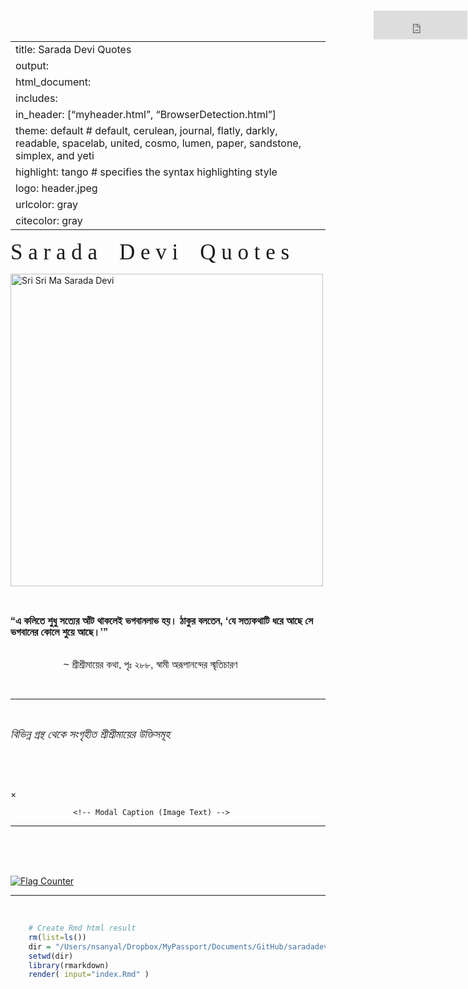 
---
title: Sarada Devi Quotes
output:
 html_document:
  includes:
   in_header: ["myheader.html", "BrowserDetection.html"]  
  theme: default  		# default, cerulean, journal, flatly, darkly, readable, spacelab, united, cosmo, lumen, paper, sandstone, simplex, and yeti
  highlight: tango  		# specifies the syntax highlighting style
  logo: header.jpeg
urlcolor: gray
citecolor: gray
---




<!-- JavaScript SDK for enabling Facebook Comments Plugin -->

<div id="fb-root"></div>
<script async defer crossorigin="anonymous" src="https://connect.facebook.net/en_US/sdk.js#xfbml=1&version=v10.0" nonce="bJcxDrwu">
</script>




<!-- Set styles for overall width of the HTML page, p, title font etc -->

<style type="text/css"> /* This sets the overall width of the HTML page */
 .main-container {
   max-width: 1100px;
   margin-left: auto;
   margin-right: auto;
 };
 p {line-height: 4em;}
 h1.title {
  font-family: "Helvetica Neue", Helvetica, Arial, sans-serif;
  font-size: 37px;
  color: #1E1F21;
  text-align: center;
 }
</style>




<!-- Insert the navigation bar -->

<div class="navbar">
  <!-- <a href="index.html"><img src="home1.png" title="Home" width=35px>Sarada Devi Quotes</a> -->
  <div align="center"><font style="font-family:'Cambria';font-size:35px;">S a r a d a &nbsp;&nbsp; D e v i &nbsp;&nbsp; Q u o t e s </font></div>
  <!-- <a href="https://archive.org/details/in.ernet.dli.2015.299483" target="_blank"><img src="Ma.png" title="Sri Sri Mayer Katha" width=50px></a> -->
  <iframe align="right" src="https://www.facebook.com/plugins/like.php?href=https%3A%2F%2Fsaradadeviquotes.github.io&width=10&layout=button_count&action=like&size=small&share=true&height=46&appId" width="150" height="46" style="border:none;overflow:hidden;position:absolute;top:17px;right:1px" scrolling="no" frameborder="0" allowfullscreen="true" allow="autoplay; clipboard-write; encrypted-media; picture-in-picture; web-share"></iframe>
  <!--   <iframe src="https://www.facebook.com/plugins/page.php?href=https%3A%2F%2Fwww.facebook.com%2FSarada-Devi-Quotes-106119718202793&tabs=timeline&width=340&height=127&small_header=true&adapt_container_width=true&hide_cover=true&show_facepile=true&appId" width="340" height="127" style="border:none;overflow:hidden" scrolling="no" frameborder="0" allowfullscreen="true" allow="autoplay; clipboard-write; encrypted-media; picture-in-picture; web-share"></iframe>
  -->
</div>





<!-- Insert the cover pic -->

<div id="header" align="center">
<img src="ma.png" height=500 title="Sri Sri Ma Sarada Devi" />
</div> 




<!-- Cover quote -->

<p>&nbsp;</p>
<div align="center"><font size=3 face="Arial" color="#161618"><b>
<p>"এ কলিতে শুধু সত্যের আঁট থাকলেই ভগবানলাভ হয়। ঠাকুর বলতেন, 'যে সত্যকথাটি ধরে আছে সে ভগবানের কোলে শুয়ে আছে।'"</p></b> 
 $\hspace{6in}$ ~ শ্রীশ্রীমায়ের কথা, পৃঃ ২৮৮, স্বামী অরূপানন্দের স্মৃতিচারণ
</font></div>

<p>&nbsp;</p>
<hr>
<p>&nbsp;</p> 




<!-- Introduction text -->

<div align="center"><p style="width: 60%;"><i>
<font size=4>বিভিন্ন গ্রন্থ থেকে সংগৃহীত শ্রীশ্রীমায়ের উক্তিসমূহ</font></i></p>
</div> 

<p>&nbsp;<br></p>




<!-- Insert search box -->

<div1>
<script async src="https://cse.google.com/cse.js?cx=5ba2779144474edfa"></script>
<div class="gcse-search" id="cse" style="width: 40%; margin: 0 auto"></div>
</div1>

<p>&nbsp;</p>




<!-- Javascript to randomly organize pics [http://www.javascriptkit.com/javatutors/randomorder.shtml] --> 

<script>
 var contents=new Array()
 //width is set as 360 because 3 pics in a row makes 1180, and the html page width is set as 1200.
 contents[0]='<div class="container"><img id="myImg" class="myImages" border="1" src="images/P001.jpeg" style="width:325px;max-width:400px"><a target="_blank" href="images/P001.html"><button class="btn">Share</button><button class="btn2">  </button></a></div>'
 contents[1]='<div class="container"><img id="myImg" class="myImages" border="1" src="images/P002.jpeg" style="width:325px;max-width:400px"><a target="_blank" href="images/P002.html"><button class="btn">Share</button><button class="btn2">  </button></a></div>'
 contents[2]='<div class="container"><img id="myImg" class="myImages" border="1" src="images/P003.jpeg" style="width:325px;max-width:400px"><a target="_blank" href="images/P003.html"><button class="btn">Share</button><button class="btn2">  </button></a></div>'
 contents[3]='<div class="container"><img id="myImg" class="myImages" border="1" src="images/P004.jpeg" style="width:325px;max-width:400px"><a target="_blank" href="images/P004.html"><button class="btn">Share</button><button class="btn2">  </button></a></div>'
 contents[4]='<div class="container"><img id="myImg" class="myImages" border="1" src="images/P005.jpeg" style="width:325px;max-width:400px"><a target="_blank" href="images/P005.html"><button class="btn">Share</button><button class="btn2">  </button></a></div>'
 contents[5]='<div class="container"><img id="myImg" class="myImages" border="1" src="images/P006.jpeg" style="width:325px;max-width:400px"><a target="_blank" href="images/P006.html"><button class="btn">Share</button><button class="btn2">  </button></a></div>'
 contents[6]='<div class="container"><img id="myImg" class="myImages" border="1" src="images/P007.jpeg" style="width:325px;max-width:400px"><a target="_blank" href="images/P007.html"><button class="btn">Share</button><button class="btn2">  </button></a></div>'
 contents[7]='<div class="container"><img id="myImg" class="myImages" border="1" src="images/P008.jpeg" style="width:325px;max-width:400px"><a target="_blank" href="images/P008.html"><button class="btn">Share</button><button class="btn2">  </button></a></div>'
 contents[8]='<div class="container"><img id="myImg" class="myImages" border="1" src="images/P009.jpeg" style="width:325px;max-width:400px"><a target="_blank" href="images/P009.html"><button class="btn">Share</button><button class="btn2">  </button></a></div>'
 contents[9]='<div class="container"><img id="myImg" class="myImages" border="1" src="images/P010.jpeg" style="width:325px;max-width:400px"><a target="_blank" href="images/P010.html"><button class="btn">Share</button><button class="btn2">  </button></a></div>'
 contents[10]='<div class="container"><img id="myImg" class="myImages" border="1" src="images/P011.jpeg" style="width:325px;max-width:400px"><a target="_blank" href="images/P011.html"><button class="btn">Share</button><button class="btn2">  </button></a></div>'
 contents[11]='<div class="container"><img id="myImg" class="myImages" border="1" src="images/P012.jpeg" style="width:325px;max-width:400px"><a target="_blank" href="images/P012.html"><button class="btn">Share</button><button class="btn2">  </button></a></div>'
 contents[12]='<div class="container"><img id="myImg" class="myImages" border="1" src="images/P013.jpeg" style="width:325px;max-width:400px"><a target="_blank" href="images/P013.html"><button class="btn">Share</button><button class="btn2">  </button></a></div>'
 contents[13]='<div class="container"><img id="myImg" class="myImages" border="1" src="images/P014.jpeg" style="width:325px;max-width:400px"><a target="_blank" href="images/P014.html"><button class="btn">Share</button><button class="btn2">  </button></a></div>'
 contents[14]='<div class="container"><img id="myImg" class="myImages" border="1" src="images/P015.jpeg" style="width:325px;max-width:400px"><a target="_blank" href="images/P015.html"><button class="btn">Share</button><button class="btn2">  </button></a></div>'
 contents[15]='<div class="container"><img id="myImg" class="myImages" border="1" src="images/P016.jpeg" style="width:325px;max-width:400px"><a target="_blank" href="images/P016.html"><button class="btn">Share</button><button class="btn2">  </button></a></div>'
 contents[16]='<div class="container"><img id="myImg" class="myImages" border="1" src="images/P017.jpeg" style="width:325px;max-width:400px"><a target="_blank" href="images/P017.html"><button class="btn">Share</button><button class="btn2">  </button></a></div>'
 contents[17]='<div class="container"><img id="myImg" class="myImages" border="1" src="images/P018.jpeg" style="width:325px;max-width:400px"><a target="_blank" href="images/P018.html"><button class="btn">Share</button><button class="btn2">  </button></a></div>'
 contents[18]='<div class="container"><img id="myImg" class="myImages" border="1" src="images/P019.jpeg" style="width:325px;max-width:400px"><a target="_blank" href="images/P019.html"><button class="btn">Share</button><button class="btn2">  </button></a></div>'
 contents[19]='<div class="container"><img id="myImg" class="myImages" border="1" src="images/P020.jpeg" style="width:325px;max-width:400px"><a target="_blank" href="images/P020.html"><button class="btn">Share</button><button class="btn2">  </button></a></div>'
 contents[20]='<div class="container"><img id="myImg" class="myImages" border="1" src="images/P021.jpeg" style="width:325px;max-width:400px"><a target="_blank" href="images/P021.html"><button class="btn">Share</button><button class="btn2">  </button></a></div>'
 contents[21]='<div class="container"><img id="myImg" class="myImages" border="1" src="images/P022.jpeg" style="width:325px;max-width:400px"><a target="_blank" href="images/P022.html"><button class="btn">Share</button><button class="btn2">  </button></a></div>'
 contents[22]='<div class="container"><img id="myImg" class="myImages" border="1" src="images/P023.jpeg" style="width:325px;max-width:400px"><a target="_blank" href="images/P023.html"><button class="btn">Share</button><button class="btn2">  </button></a></div>'
 contents[23]='<div class="container"><img id="myImg" class="myImages" border="1" src="images/P024.jpeg" style="width:325px;max-width:400px"><a target="_blank" href="images/P024.html"><button class="btn">Share</button><button class="btn2">  </button></a></div>'
 contents[24]='<div class="container"><img id="myImg" class="myImages" border="1" src="images/P025.jpeg" style="width:325px;max-width:400px"><a target="_blank" href="images/P025.html"><button class="btn">Share</button><button class="btn2">  </button></a></div>'
 contents[25]='<div class="container"><img id="myImg" class="myImages" border="1" src="images/P026.jpeg" style="width:325px;max-width:400px"><a target="_blank" href="images/P026.html"><button class="btn">Share</button><button class="btn2">  </button></a></div>'
 contents[26]='<div class="container"><img id="myImg" class="myImages" border="1" src="images/P027.jpeg" style="width:325px;max-width:400px"><a target="_blank" href="images/P027.html"><button class="btn">Share</button><button class="btn2">  </button></a></div>'
 contents[27]='<div class="container"><img id="myImg" class="myImages" border="1" src="images/P028.jpeg" style="width:325px;max-width:400px"><a target="_blank" href="images/P028.html"><button class="btn">Share</button><button class="btn2">  </button></a></div>'
 contents[28]='<div class="container"><img id="myImg" class="myImages" border="1" src="images/P029.jpeg" style="width:325px;max-width:400px"><a target="_blank" href="images/P029.html"><button class="btn">Share</button><button class="btn2">  </button></a></div>'
 contents[29]='<div class="container"><img id="myImg" class="myImages" border="1" src="images/P030.jpeg" style="width:325px;max-width:400px"><a target="_blank" href="images/P030.html"><button class="btn">Share</button><button class="btn2">  </button></a></div>'
 contents[30]='<div class="container"><img id="myImg" class="myImages" border="1" src="images/P031.jpeg" style="width:325px;max-width:400px"><a target="_blank" href="images/P031.html"><button class="btn">Share</button><button class="btn2">  </button></a></div>'
 contents[31]='<div class="container"><img id="myImg" class="myImages" border="1" src="images/P032.jpeg" style="width:325px;max-width:400px"><a target="_blank" href="images/P032.html"><button class="btn">Share</button><button class="btn2">  </button></a></div>'
 contents[32]='<div class="container"><img id="myImg" class="myImages" border="1" src="images/P033.jpeg" style="width:325px;max-width:400px"><a target="_blank" href="images/P033.html"><button class="btn">Share</button><button class="btn2">  </button></a></div>'
 contents[33]='<div class="container"><img id="myImg" class="myImages" border="1" src="images/P034.jpeg" style="width:325px;max-width:400px"><a target="_blank" href="images/P034.html"><button class="btn">Share</button><button class="btn2">  </button></a></div>'
 contents[34]='<div class="container"><img id="myImg" class="myImages" border="1" src="images/P035.jpeg" style="width:325px;max-width:400px"><a target="_blank" href="images/P035.html"><button class="btn">Share</button><button class="btn2">  </button></a></div>'
 contents[35]='<div class="container"><img id="myImg" class="myImages" border="1" src="images/P036.jpeg" style="width:325px;max-width:400px"><a target="_blank" href="images/P036.html"><button class="btn">Share</button><button class="btn2">  </button></a></div>'
 contents[36]='<div class="container"><img id="myImg" class="myImages" border="1" src="images/P037.jpeg" style="width:325px;max-width:400px"><a target="_blank" href="images/P037.html"><button class="btn">Share</button><button class="btn2">  </button></a></div>'
 contents[37]='<div class="container"><img id="myImg" class="myImages" border="1" src="images/P038.jpeg" style="width:325px;max-width:400px"><a target="_blank" href="images/P038.html"><button class="btn">Share</button><button class="btn2">  </button></a></div>'
 contents[38]='<div class="container"><img id="myImg" class="myImages" border="1" src="images/P039.jpeg" style="width:325px;max-width:400px"><a target="_blank" href="images/P039.html"><button class="btn">Share</button><button class="btn2">  </button></a></div>'
 contents[39]='<div class="container"><img id="myImg" class="myImages" border="1" src="images/P040.jpeg" style="width:325px;max-width:400px"><a target="_blank" href="images/P040.html"><button class="btn">Share</button><button class="btn2">  </button></a></div>'
 contents[40]='<div class="container"><img id="myImg" class="myImages" border="1" src="images/P041.jpeg" style="width:325px;max-width:400px"><a target="_blank" href="images/P041.html"><button class="btn">Share</button><button class="btn2">  </button></a></div>'
 contents[41]='<div class="container"><img id="myImg" class="myImages" border="1" src="images/P042.jpeg" style="width:325px;max-width:400px"><a target="_blank" href="images/P042.html"><button class="btn">Share</button><button class="btn2">  </button></a></div>'
 contents[42]='<div class="container"><img id="myImg" class="myImages" border="1" src="images/P043.jpeg" style="width:325px;max-width:400px"><a target="_blank" href="images/P043.html"><button class="btn">Share</button><button class="btn2">  </button></a></div>'
 contents[43]='<div class="container"><img id="myImg" class="myImages" border="1" src="images/P044.jpeg" style="width:325px;max-width:400px"><a target="_blank" href="images/P044.html"><button class="btn">Share</button><button class="btn2">  </button></a></div>'
 contents[44]='<div class="container"><img id="myImg" class="myImages" border="1" src="images/P045.jpeg" style="width:325px;max-width:400px"><a target="_blank" href="images/P045.html"><button class="btn">Share</button><button class="btn2">  </button></a></div>'
 contents[45]='<div class="container"><img id="myImg" class="myImages" border="1" src="images/P046.jpeg" style="width:325px;max-width:400px"><a target="_blank" href="images/P046.html"><button class="btn">Share</button><button class="btn2">  </button></a></div>'
 contents[46]='<div class="container"><img id="myImg" class="myImages" border="1" src="images/P047.jpeg" style="width:325px;max-width:400px"><a target="_blank" href="images/P047.html"><button class="btn">Share</button><button class="btn2">  </button></a></div>'
 contents[47]='<div class="container"><img id="myImg" class="myImages" border="1" src="images/P048.jpeg" style="width:325px;max-width:400px"><a target="_blank" href="images/P048.html"><button class="btn">Share</button><button class="btn2">  </button></a></div>'
 contents[48]='<div class="container"><img id="myImg" class="myImages" border="1" src="images/P049.jpeg" style="width:325px;max-width:400px"><a target="_blank" href="images/P049.html"><button class="btn">Share</button><button class="btn2">  </button></a></div>'
 contents[49]='<div class="container"><img id="myImg" class="myImages" border="1" src="images/P050.jpeg" style="width:325px;max-width:400px"><a target="_blank" href="images/P050.html"><button class="btn">Share</button><button class="btn2">  </button></a></div>'
 contents[50]='<div class="container"><img id="myImg" class="myImages" border="1" src="images/P051.jpeg" style="width:325px;max-width:400px"><a target="_blank" href="images/P051.html"><button class="btn">Share</button><button class="btn2">  </button></a></div>'
 contents[51]='<div class="container"><img id="myImg" class="myImages" border="1" src="images/P052.jpeg" style="width:325px;max-width:400px"><a target="_blank" href="images/P052.html"><button class="btn">Share</button><button class="btn2">  </button></a></div>'
 contents[52]='<div class="container"><img id="myImg" class="myImages" border="1" src="images/P053.jpeg" style="width:325px;max-width:400px"><a target="_blank" href="images/P053.html"><button class="btn">Share</button><button class="btn2">  </button></a></div>'
 contents[53]='<div class="container"><img id="myImg" class="myImages" border="1" src="images/P054.jpeg" style="width:325px;max-width:400px"><a target="_blank" href="images/P054.html"><button class="btn">Share</button><button class="btn2">  </button></a></div>'
 contents[54]='<div class="container"><img id="myImg" class="myImages" border="1" src="images/P055.jpeg" style="width:325px;max-width:400px"><a target="_blank" href="images/P055.html"><button class="btn">Share</button><button class="btn2">  </button></a></div>'
 contents[55]='<div class="container"><img id="myImg" class="myImages" border="1" src="images/P056.jpeg" style="width:325px;max-width:400px"><a target="_blank" href="images/P056.html"><button class="btn">Share</button><button class="btn2">  </button></a></div>'
 contents[56]='<div class="container"><img id="myImg" class="myImages" border="1" src="images/P057.jpeg" style="width:325px;max-width:400px"><a target="_blank" href="images/P057.html"><button class="btn">Share</button><button class="btn2">  </button></a></div>'
 contents[57]='<div class="container"><img id="myImg" class="myImages" border="1" src="images/P058.jpeg" style="width:325px;max-width:400px"><a target="_blank" href="images/P058.html"><button class="btn">Share</button><button class="btn2">  </button></a></div>'
 contents[58]='<div class="container"><img id="myImg" class="myImages" border="1" src="images/P059.jpeg" style="width:325px;max-width:400px"><a target="_blank" href="images/P059.html"><button class="btn">Share</button><button class="btn2">  </button></a></div>'
 contents[59]='<div class="container"><img id="myImg" class="myImages" border="1" src="images/P060.jpeg" style="width:325px;max-width:400px"><a target="_blank" href="images/P060.html"><button class="btn">Share</button><button class="btn2">  </button></a></div>'
 contents[60]='<div class="container"><img id="myImg" class="myImages" border="1" src="images/P061.jpeg" style="width:325px;max-width:400px"><a target="_blank" href="images/P061.html"><button class="btn">Share</button><button class="btn2">  </button></a></div>'
 contents[61]='<div class="container"><img id="myImg" class="myImages" border="1" src="images/P062.jpeg" style="width:325px;max-width:400px"><a target="_blank" href="images/P062.html"><button class="btn">Share</button><button class="btn2">  </button></a></div>'
 contents[62]='<div class="container"><img id="myImg" class="myImages" border="1" src="images/P063.jpeg" style="width:325px;max-width:400px"><a target="_blank" href="images/P063.html"><button class="btn">Share</button><button class="btn2">  </button></a></div>'
 contents[63]='<div class="container"><img id="myImg" class="myImages" border="1" src="images/P064.jpeg" style="width:325px;max-width:400px"><a target="_blank" href="images/P064.html"><button class="btn">Share</button><button class="btn2">  </button></a></div>'
 contents[64]='<div class="container"><img id="myImg" class="myImages" border="1" src="images/P065.jpeg" style="width:325px;max-width:400px"><a target="_blank" href="images/P065.html"><button class="btn">Share</button><button class="btn2">  </button></a></div>'
 contents[65]='<div class="container"><img id="myImg" class="myImages" border="1" src="images/P066.jpeg" style="width:325px;max-width:400px"><a target="_blank" href="images/P066.html"><button class="btn">Share</button><button class="btn2">  </button></a></div>'
 contents[66]='<div class="container"><img id="myImg" class="myImages" border="1" src="images/P067.jpeg" style="width:325px;max-width:400px"><a target="_blank" href="images/P067.html"><button class="btn">Share</button><button class="btn2">  </button></a></div>'
 contents[67]='<div class="container"><img id="myImg" class="myImages" border="1" src="images/P068.jpeg" style="width:325px;max-width:400px"><a target="_blank" href="images/P068.html"><button class="btn">Share</button><button class="btn2">  </button></a></div>'
 contents[68]='<div class="container"><img id="myImg" class="myImages" border="1" src="images/P069.jpeg" style="width:325px;max-width:400px"><a target="_blank" href="images/P069.html"><button class="btn">Share</button><button class="btn2">  </button></a></div>'
 contents[69]='<div class="container"><img id="myImg" class="myImages" border="1" src="images/P070.jpeg" style="width:325px;max-width:400px"><a target="_blank" href="images/P070.html"><button class="btn">Share</button><button class="btn2">  </button></a></div>'
 contents[70]='<div class="container"><img id="myImg" class="myImages" border="1" src="images/P071.jpeg" style="width:325px;max-width:400px"><a target="_blank" href="images/P071.html"><button class="btn">Share</button><button class="btn2">  </button></a></div>'
 contents[71]='<div class="container"><img id="myImg" class="myImages" border="1" src="images/P072.jpeg" style="width:325px;max-width:400px"><a target="_blank" href="images/P072.html"><button class="btn">Share</button><button class="btn2">  </button></a></div>'
 contents[72]='<div class="container"><img id="myImg" class="myImages" border="1" src="images/P073.jpeg" style="width:325px;max-width:400px"><a target="_blank" href="images/P073.html"><button class="btn">Share</button><button class="btn2">  </button></a></div>'
 contents[73]='<div class="container"><img id="myImg" class="myImages" border="1" src="images/P074.jpeg" style="width:325px;max-width:400px"><a target="_blank" href="images/P074.html"><button class="btn">Share</button><button class="btn2">  </button></a></div>'
 contents[74]='<div class="container"><img id="myImg" class="myImages" border="1" src="images/P075.jpeg" style="width:325px;max-width:400px"><a target="_blank" href="images/P075.html"><button class="btn">Share</button><button class="btn2">  </button></a></div>'
 contents[75]='<div class="container"><img id="myImg" class="myImages" border="1" src="images/P076.jpeg" style="width:325px;max-width:400px"><a target="_blank" href="images/P076.html"><button class="btn">Share</button><button class="btn2">  </button></a></div>'
 contents[76]='<div class="container"><img id="myImg" class="myImages" border="1" src="images/P077.jpeg" style="width:325px;max-width:400px"><a target="_blank" href="images/P077.html"><button class="btn">Share</button><button class="btn2">  </button></a></div>'
 contents[77]='<div class="container"><img id="myImg" class="myImages" border="1" src="images/P078.jpeg" style="width:325px;max-width:400px"><a target="_blank" href="images/P078.html"><button class="btn">Share</button><button class="btn2">  </button></a></div>'
 contents[78]='<div class="container"><img id="myImg" class="myImages" border="1" src="images/P079.jpeg" style="width:325px;max-width:400px"><a target="_blank" href="images/P079.html"><button class="btn">Share</button><button class="btn2">  </button></a></div>'
 contents[79]='<div class="container"><img id="myImg" class="myImages" border="1" src="images/P080.jpeg" style="width:325px;max-width:400px"><a target="_blank" href="images/P080.html"><button class="btn">Share</button><button class="btn2">  </button></a></div>'
 contents[80]='<div class="container"><img id="myImg" class="myImages" border="1" src="images/P081.jpeg" style="width:325px;max-width:400px"><a target="_blank" href="images/P081.html"><button class="btn">Share</button><button class="btn2">  </button></a></div>'
 contents[81]='<div class="container"><img id="myImg" class="myImages" border="1" src="images/P082.jpeg" style="width:325px;max-width:400px"><a target="_blank" href="images/P082.html"><button class="btn">Share</button><button class="btn2">  </button></a></div>'
 contents[82]='<div class="container"><img id="myImg" class="myImages" border="1" src="images/P083.jpeg" style="width:325px;max-width:400px"><a target="_blank" href="images/P083.html"><button class="btn">Share</button><button class="btn2">  </button></a></div>'
 contents[83]='<div class="container"><img id="myImg" class="myImages" border="1" src="images/P084.jpeg" style="width:325px;max-width:400px"><a target="_blank" href="images/P084.html"><button class="btn">Share</button><button class="btn2">  </button></a></div>'
 contents[84]='<div class="container"><img id="myImg" class="myImages" border="1" src="images/P085.jpeg" style="width:325px;max-width:400px"><a target="_blank" href="images/P085.html"><button class="btn">Share</button><button class="btn2">  </button></a></div>'
 contents[85]='<div class="container"><img id="myImg" class="myImages" border="1" src="images/P086.jpeg" style="width:325px;max-width:400px"><a target="_blank" href="images/P086.html"><button class="btn">Share</button><button class="btn2">  </button></a></div>'
 contents[86]='<div class="container"><img id="myImg" class="myImages" border="1" src="images/P087.jpeg" style="width:325px;max-width:400px"><a target="_blank" href="images/P087.html"><button class="btn">Share</button><button class="btn2">  </button></a></div>'
 contents[87]='<div class="container"><img id="myImg" class="myImages" border="1" src="images/P088.jpeg" style="width:325px;max-width:400px"><a target="_blank" href="images/P088.html"><button class="btn">Share</button><button class="btn2">  </button></a></div>'
 contents[88]='<div class="container"><img id="myImg" class="myImages" border="1" src="images/P089.jpeg" style="width:325px;max-width:400px"><a target="_blank" href="images/P089.html"><button class="btn">Share</button><button class="btn2">  </button></a></div>'
 contents[89]='<div class="container"><img id="myImg" class="myImages" border="1" src="images/P090.jpeg" style="width:325px;max-width:400px"><a target="_blank" href="images/P090.html"><button class="btn">Share</button><button class="btn2">  </button></a></div>'
 contents[90]='<div class="container"><img id="myImg" class="myImages" border="1" src="images/P091.jpeg" style="width:325px;max-width:400px"><a target="_blank" href="images/P091.html"><button class="btn">Share</button><button class="btn2">  </button></a></div>'
 contents[91]='<div class="container"><img id="myImg" class="myImages" border="1" src="images/P092.jpeg" style="width:325px;max-width:400px"><a target="_blank" href="images/P092.html"><button class="btn">Share</button><button class="btn2">  </button></a></div>'
 contents[92]='<div class="container"><img id="myImg" class="myImages" border="1" src="images/P093.jpeg" style="width:325px;max-width:400px"><a target="_blank" href="images/P093.html"><button class="btn">Share</button><button class="btn2">  </button></a></div>'
 contents[93]='<div class="container"><img id="myImg" class="myImages" border="1" src="images/P094.jpeg" style="width:325px;max-width:400px"><a target="_blank" href="images/P094.html"><button class="btn">Share</button><button class="btn2">  </button></a></div>'
 contents[94]='<div class="container"><img id="myImg" class="myImages" border="1" src="images/P095.jpeg" style="width:325px;max-width:400px"><a target="_blank" href="images/P095.html"><button class="btn">Share</button><button class="btn2">  </button></a></div>'
 contents[95]='<div class="container"><img id="myImg" class="myImages" border="1" src="images/P096.jpeg" style="width:325px;max-width:400px"><a target="_blank" href="images/P096.html"><button class="btn">Share</button><button class="btn2">  </button></a></div>'
 contents[96]='<div class="container"><img id="myImg" class="myImages" border="1" src="images/P097.jpeg" style="width:325px;max-width:400px"><a target="_blank" href="images/P097.html"><button class="btn">Share</button><button class="btn2">  </button></a></div>'
 contents[97]='<div class="container"><img id="myImg" class="myImages" border="1" src="images/P098.jpeg" style="width:325px;max-width:400px"><a target="_blank" href="images/P098.html"><button class="btn">Share</button><button class="btn2">  </button></a></div>'
 contents[98]='<div class="container"><img id="myImg" class="myImages" border="1" src="images/P099.jpeg" style="width:325px;max-width:400px"><a target="_blank" href="images/P099.html"><button class="btn">Share</button><button class="btn2">  </button></a></div>'
 contents[99]='<div class="container"><img id="myImg" class="myImages" border="1" src="images/P100.jpeg" style="width:325px;max-width:400px"><a target="_blank" href="images/P100.html"><button class="btn">Share</button><button class="btn2">  </button></a></div>'
 contents[100]='<div class="container"><img id="myImg" class="myImages" border="1" src="images/P101.jpeg" style="width:325px;max-width:400px"><a target="_blank" href="images/P101.html"><button class="btn">Share</button><button class="btn2">  </button></a></div>'
 contents[101]='<div class="container"><img id="myImg" class="myImages" border="1" src="images/P102.jpeg" style="width:325px;max-width:400px"><a target="_blank" href="images/P102.html"><button class="btn">Share</button><button class="btn2">  </button></a></div>'
 contents[102]='<div class="container"><img id="myImg" class="myImages" border="1" src="images/P103.jpeg" style="width:325px;max-width:400px"><a target="_blank" href="images/P103.html"><button class="btn">Share</button><button class="btn2">  </button></a></div>'
 contents[103]='<div class="container"><img id="myImg" class="myImages" border="1" src="images/P104.jpeg" style="width:325px;max-width:400px"><a target="_blank" href="images/P104.html"><button class="btn">Share</button><button class="btn2">  </button></a></div>'
 contents[104]='<div class="container"><img id="myImg" class="myImages" border="1" src="images/P105.jpeg" style="width:325px;max-width:400px"><a target="_blank" href="images/P105.html"><button class="btn">Share</button><button class="btn2">  </button></a></div>'
 contents[105]='<div class="container"><img id="myImg" class="myImages" border="1" src="images/P106.jpeg" style="width:325px;max-width:400px"><a target="_blank" href="images/P106.html"><button class="btn">Share</button><button class="btn2">  </button></a></div>'
 contents[106]='<div class="container"><img id="myImg" class="myImages" border="1" src="images/P107.jpeg" style="width:325px;max-width:400px"><a target="_blank" href="images/P107.html"><button class="btn">Share</button><button class="btn2">  </button></a></div>'
 contents[107]='<div class="container"><img id="myImg" class="myImages" border="1" src="images/P108.jpeg" style="width:325px;max-width:400px"><a target="_blank" href="images/P108.html"><button class="btn">Share</button><button class="btn2">  </button></a></div>'
 contents[108]='<div class="container"><img id="myImg" class="myImages" border="1" src="images/P109.jpeg" style="width:325px;max-width:400px"><a target="_blank" href="images/P109.html"><button class="btn">Share</button><button class="btn2">  </button></a></div>'
 contents[109]='<div class="container"><img id="myImg" class="myImages" border="1" src="images/P110.jpeg" style="width:325px;max-width:400px"><a target="_blank" href="images/P110.html"><button class="btn">Share</button><button class="btn2">  </button></a></div>'
 contents[110]='<div class="container"><img id="myImg" class="myImages" border="1" src="images/P111.jpeg" style="width:325px;max-width:400px"><a target="_blank" href="images/P111.html"><button class="btn">Share</button><button class="btn2">  </button></a></div>'
 contents[111]='<div class="container"><img id="myImg" class="myImages" border="1" src="images/P112.jpeg" style="width:325px;max-width:400px"><a target="_blank" href="images/P112.html"><button class="btn">Share</button><button class="btn2">  </button></a></div>'
 contents[112]='<div class="container"><img id="myImg" class="myImages" border="1" src="images/P113.jpeg" style="width:325px;max-width:400px"><a target="_blank" href="images/P113.html"><button class="btn">Share</button><button class="btn2">  </button></a></div>'
 contents[113]='<div class="container"><img id="myImg" class="myImages" border="1" src="images/P114.jpeg" style="width:325px;max-width:400px"><a target="_blank" href="images/P114.html"><button class="btn">Share</button><button class="btn2">  </button></a></div>'
 contents[114]='<div class="container"><img id="myImg" class="myImages" border="1" src="images/P115.jpeg" style="width:325px;max-width:400px"><a target="_blank" href="images/P115.html"><button class="btn">Share</button><button class="btn2">  </button></a></div>'
 contents[114]='<div class="container"><img id="myImg" class="myImages" border="1" src="images/P116.jpeg" style="width:325px;max-width:400px"><a target="_blank" href="images/P116.html"><button class="btn">Share</button><button class="btn2">  </button></a></div>'
 contents[114]='<div class="container"><img id="myImg" class="myImages" border="1" src="images/P117.jpeg" style="width:325px;max-width:400px"><a target="_blank" href="images/P117.html"><button class="btn">Share</button><button class="btn2">  </button></a></div>'
 contents[114]='<div class="container"><img id="myImg" class="myImages" border="1" src="images/P118.jpeg" style="width:325px;max-width:400px"><a target="_blank" href="images/P118.html"><button class="btn">Share</button><button class="btn2">  </button></a></div>'
 contents[114]='<div class="container"><img id="myImg" class="myImages" border="1" src="images/P119.jpeg" style="width:325px;max-width:400px"><a target="_blank" href="images/P119.html"><button class="btn">Share</button><button class="btn2">  </button></a></div>'
 contents[114]='<div class="container"><img id="myImg" class="myImages" border="1" src="images/P120.jpeg" style="width:325px;max-width:400px"><a target="_blank" href="images/P120.html"><button class="btn">Share</button><button class="btn2">  </button></a></div>'
 contents[114]='<div class="container"><img id="myImg" class="myImages" border="1" src="images/P121.jpeg" style="width:325px;max-width:400px"><a target="_blank" href="images/P121.html"><button class="btn">Share</button><button class="btn2">  </button></a></div>'
 contents[114]='<div class="container"><img id="myImg" class="myImages" border="1" src="images/P122.jpeg" style="width:325px;max-width:400px"><a target="_blank" href="images/P122.html"><button class="btn">Share</button><button class="btn2">  </button></a></div>'
 contents[114]='<div class="container"><img id="myImg" class="myImages" border="1" src="images/P123.jpeg" style="width:325px;max-width:400px"><a target="_blank" href="images/P123.html"><button class="btn">Share</button><button class="btn2">  </button></a></div>'
 contents[114]='<div class="container"><img id="myImg" class="myImages" border="1" src="images/P124.jpeg" style="width:325px;max-width:400px"><a target="_blank" href="images/P124.html"><button class="btn">Share</button><button class="btn2">  </button></a></div>'
 contents[114]='<div class="container"><img id="myImg" class="myImages" border="1" src="images/P125.jpeg" style="width:325px;max-width:400px"><a target="_blank" href="images/P125.html"><button class="btn">Share</button><button class="btn2">  </button></a></div>'
 contents[114]='<div class="container"><img id="myImg" class="myImages" border="1" src="images/P126.jpeg" style="width:325px;max-width:400px"><a target="_blank" href="images/P126.html"><button class="btn">Share</button><button class="btn2">  </button></a></div>'
 contents[114]='<div class="container"><img id="myImg" class="myImages" border="1" src="images/P127.jpeg" style="width:325px;max-width:400px"><a target="_blank" href="images/P127.html"><button class="btn">Share</button><button class="btn2">  </button></a></div>'
 
</script> 

<script>
 var i=0
 //variable used to contain controlled random number 
 var random
 var spacing="&nbsp;"
 //while all of array elements haven't been cycled thru
 while (i<12){
     //generate random num between 0 and arraylength-1
     random=Math.floor(Math.random()*contents.length)  
     //if element hasn't been marked as "selected"
     if (contents[random]!="selected"){
         document.write(contents[random])
         //mark element as selected
         contents[random]="selected"
         i++
     }
 }
</script>





<!-- Javascript to pop-up image onclick in modal [https://www.w3schools.com/howto/howto_css_modal_images.asp] --> 

<div id="myModal" class="modal">
  <span class="close">&times;</span>  		<!-- The Close Button -->
  <img class="modal-content" id="img01">  	<!-- Modal Content (The Image) -->
  <div id="caption"></div>  				<!-- Modal Caption (Image Text) -->
</div>

<script>
 
 // Get the modal
 var modal = document.getElementById("myModal"); 

 // Get the image and insert it inside the modal - use its "alt" text as a caption
 var images = document.getElementsByClassName('myImages');
 var modalImg = document.getElementById("img01");
 var captionText = document.getElementById("caption");
 for (var i = 0; i < images.length; i++) 
 {
  var img = images[i];
  img.onclick = function()
  {
    modal.style.display = "block";
    modalImg.src = this.src;
    captionText.innerHTML = this.alt;
  }
 } 

 // Get the <span> element that closes the modal
 var span = document.getElementsByClassName("close")[0]; 

 // When the user clicks on <span> (x), close the modal
 span.onclick = function() { 
   modal.style.display = "none";
 }

 // When the user presses Escape key, close the modal
 document.addEventListener('keydown', (event) => {
  if (event.key === 'Escape') {
    // close modal here
    modal.style.display = "none";
  }
})
</script>

<hr>




<!-- Insert Facebook comments plugin -->

<div align="center" class="fb-comments" data-href="https://saradadeviquotes.github.io" data-width="1000" data-numposts="10"></div>
<br><br><br>




<!-- Insert visit counter -->

<div align="center">
<a href="https://info.flagcounter.com/Wwks"><img src="https://s01.flagcounter.com/map/Wwks/size_s/txt_000000/border_CCCCCC/pageviews_0/viewers_0/flags_0/" alt="Flag Counter" border="0"></a>
<!-- <a href="https://info.flagcounter.com/iiQb"><img src="https://s11.flagcounter.com/count2/iiQb/bg_FFFFFF/txt_000000/border_CCCCCC/columns_2/maxflags_10/viewers_0/labels_0/pageviews_0/flags_0/percent_0/" alt="Flag Counter" border="0"></a> -->
</div>

<hr><br>




```r
	# Create Rmd html result
	rm(list=ls())
	dir = "/Users/nsanyal/Dropbox/MyPassport/Documents/GitHub/saradadeviquotes.github.io"
	setwd(dir)
	library(rmarkdown)
	render( input="index.Rmd" )
```







